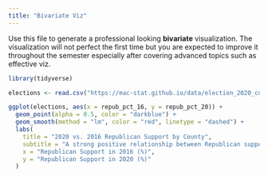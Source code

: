 ```yaml
---
title: "Bivariate Viz"
---
```


Use this file to generate a professional looking **bivariate** visualization.  The visualization will not perfect the first time but you are expected to improve it throughout the semester especially after covering advanced topics such as effective viz.


```r
library(tidyverse)
```

```r
elections <- read.csv("https://mac-stat.github.io/data/election_2020_county.csv")
```

```r
ggplot(elections, aes(x = repub_pct_16, y = repub_pct_20)) +
  geom_point(alpha = 0.5, color = "darkblue") +  
  geom_smooth(method = "lm", color = "red", linetype = "dashed") +  
  labs(
    title = "2020 vs. 2016 Republican Support by County",
    subtitle = "A strong positive relationship between Republican support in both elections",
    x = "Republican Support in 2016 (%)",
    y = "Republican Support in 2020 (%)"
  ) 
```

